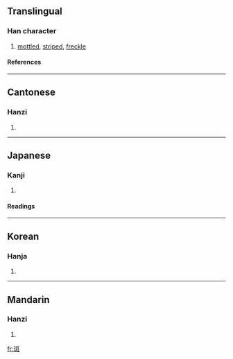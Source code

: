 ==Translingual==
===Han character===
{{Han char|rn=67|rad=文|as=08|sn=12|four=1111<sub>4</sub>|canj=一土卜大土 (MGYKG)}}
# [[mottled]], [[striped]], [[freckle]]
====References====
{{Han ref|kx=0477.110|dkj=13470|dj=0835.110|hdz=21123.040|uh=6591|ud=26001|bh=B4B3|bd=46259}}
----
==Cantonese==
===Hanzi===
{{yue-hanzi|jyut=|y=baan1}}
# {{defn|Cantonese}}
----
==Japanese==
===Kanji===
{{ja-kanji|grade=|rs=文08}}
# {{defn|Japanese}} 
====Readings====
{{ja-readings|on=[[はん]] (han)|kun=[[まだら]] (madara)}}
----
==Korean==
===Hanja===
{{ko-hanja|hangeul=반|eumhun=|rv=ban|mr=pan|y=pan}}
# {{defn|Korean}}
----
==Mandarin==
===Hanzi===
{{cmn-hanzi|pin=[[bān]] (ban1), [[dòu]] (dou4)|wg=pan<sup>1</sup>, tou<sup>4</sup>}}
# {{defn|Mandarin}}

[[fr:斑]]